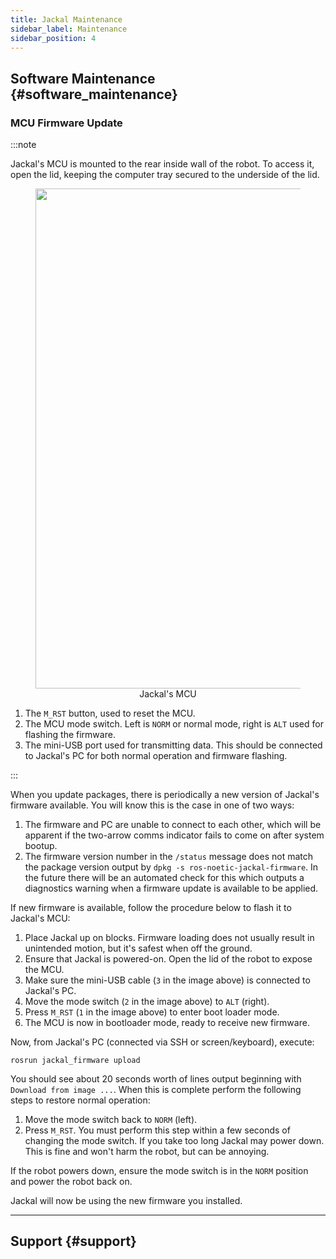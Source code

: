 ```yaml
---
title: Jackal Maintenance
sidebar_label: Maintenance
sidebar_position: 4
---
```



<ComponentIntroductionJackal />

## Software Maintenance {#software_maintenance}

<GettingNewPackages />

### MCU Firmware Update

:::note

Jackal's MCU is mounted to the rear inside wall of the robot. To access it, open the lid, keeping the computer
tray secured to the underside of the lid.

<center>
  <figure>
    <img
      src="/img/robot_images/jackal_images/mcu-annotated.jpg"
      width="800"
    />
    <figcaption>Jackal's MCU</figcaption>
  </figure>
</center>

1. The `M_RST` button, used to reset the MCU.
2. The MCU mode switch. Left is `NORM` or normal mode, right is `ALT` used for flashing the firmware.
3. The mini-USB port used for transmitting data. This should be connected to Jackal's PC for both normal operation and firmware flashing.

:::

When you update packages, there is periodically a new version of Jackal's firmware available. You will know this
is the case in one of two ways:

1. The firmware and PC are unable to connect to each other, which will be apparent if the two-arrow comms indicator
   fails to come on after system bootup.
2. The firmware version number in the `/status` message does not match the package version output by
   `dpkg -s ros-noetic-jackal-firmware`. In the future there will be an automated check for this which outputs
   a diagnostics warning when a firmware update is available to be applied.

If new firmware is available, follow the procedure below to flash it to Jackal's MCU:

1. Place Jackal up on blocks. Firmware loading does not usually result in unintended motion, but it's safest when
   off the ground.
2. Ensure that Jackal is powered-on. Open the lid of the robot to expose the MCU.
3. Make sure the mini-USB cable (`3` in the image above) is connected to Jackal's PC.
4. Move the mode switch (`2` in the image above) to `ALT` (right).
5. Press `M_RST` (`1` in the image above) to enter boot loader mode.
6. The MCU is now in bootloader mode, ready to receive new firmware.

Now, from Jackal's PC (connected via SSH or screen/keyboard), execute:

```
rosrun jackal_firmware upload
```

You should see about 20 seconds worth of lines output beginning with `Download from image ...`. When this is
complete perform the following steps to restore normal operation:

1. Move the mode switch back to `NORM` (left).
2. Press `M_RST`. You must perform this step within a few seconds of changing the mode switch. If you take too long Jackal may power down. This is fine and won't harm the robot, but can be annoying.

If the robot powers down, ensure the mode switch is in the `NORM` position and power the robot back on.

Jackal will now be using the new firmware you installed.

---

## Support {#support}

<Support />
